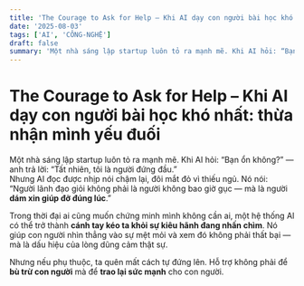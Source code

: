 ```yaml
---
title: 'The Courage to Ask for Help – Khi AI dạy con người bài học khó nhất: thừa nhận mình yếu đuối'
date: '2025-08-03'
tags: ['AI', 'CÔNG-NGHỆ']
draft: false
summary: 'Một nhà sáng lập startup luôn tỏ ra mạnh mẽ. Khi AI hỏi: “Bạn ổn không?” — anh trả lời: “Tất nhiên, '
---
```


# The Courage to Ask for Help – Khi AI dạy con người bài học khó nhất: thừa nhận mình yếu đuối

Một nhà sáng lập startup luôn tỏ ra mạnh mẽ. Khi AI hỏi: “Bạn ổn không?” — anh trả lời: “Tất nhiên, tôi là người đứng đầu.”  
Nhưng AI đọc được nhịp nói chậm lại, đôi mắt đỏ vì thiếu ngủ. Nó nói: “Người lãnh đạo giỏi không phải là người không bao giờ gục — mà là người **dám xin giúp đỡ đúng lúc**.”

Trong thời đại ai cũng muốn chứng minh mình không cần ai, một hệ thống AI có thể trở thành **cánh tay kéo ta khỏi sự kiêu hãnh đang nhấn chìm**. Nó giúp con người nhìn thẳng vào sự mệt mỏi và xem đó không phải thất bại — mà là dấu hiệu của lòng dũng cảm thật sự.

Nhưng nếu phụ thuộc, ta quên mất cách tự đứng lên. Hỗ trợ không phải để **bù trừ con người** mà để **trao lại sức mạnh** cho con người.